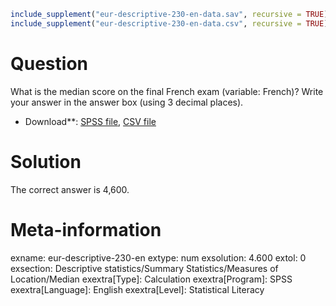 ```r
include_supplement("eur-descriptive-230-en-data.sav", recursive = TRUE)
include_supplement("eur-descriptive-230-en-data.csv", recursive = TRUE)
```

Question
========
What is the median score on the final French exam (variable: French)? Write your answer in the answer box (using 3 decimal places).

* Download**: [SPSS file](eur-descriptive-230-en-data.sav), [CSV file](eur-descriptive-230-en-data.csv)


Solution
========
The correct answer is 4,600.

Meta-information
================
exname: eur-descriptive-230-en
extype: num
exsolution: 4.600
extol: 0
exsection: Descriptive statistics/Summary Statistics/Measures of Location/Median
exextra[Type]: Calculation
exextra[Program]: SPSS
exextra[Language]: English
exextra[Level]: Statistical Literacy
